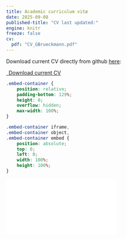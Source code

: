 ```yaml
---
title: Academic curriculum vitæ
date: 2025-09-08
published-title: "CV last updated:"
engine: knitr
freeze: false
cv:
  pdf: "CV_GBrueckmann.pdf"
---
```

 

Download current CV directly from github [here](https://github.com/brueckmann/test-quarto-githubpages/blob/main/docs/CV_GBrueckmann.pdf?raw=True):

```{=html}
<p class="text-center">
  <a class="btn btn-primary btn-lg cv-download" href="https://github.com/brueckmann/test-quarto-githubpages/blob/main/docs/CV_GBrueckmann.pdf?raw=True" target="_blank">
    <i class="bi bi-file-earmark-pdf-fill"></i>&ensp;Download current CV
  </a>
</p>
```

```css
.embed-container {
    position: relative;
    padding-bottom: 129%;
    height: 0;
    overflow: hidden;
    max-width: 100%;
}

.embed-container iframe,
.embed-container object,
.embed-container embed {
    position: absolute;
    top: 0;
    left: 0;
    width: 100%;
    height: 100%;
}
```

```{=html}

<div class="embed-container">
  <iframe src="`r rmarkdown::metadata$cv$pdf`" style="border: 0.5px"></iframe>
</div>
```